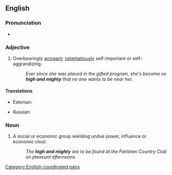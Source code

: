 ==English==

===Pronunciation===
* {{audio|en|en-au-high and mighty.ogg|Audio (AU)}}

===Adjective===
{{en-adj|higher and mightier|sup=highest and mightiest|more}}
# {{lb|en|idiomatic}} Overbearingly [[arrogant]]; [[ostentatiously]] self-important or self-aggrandizing.
#: ''Ever since she was placed in the gifted program, she's become so '''high and mighty''' that no one wants to be near her.''

====Translations====
{{trans-top|overbearingly arrogant}}
* Estonian: {{t|et|ennasttäis}}
{{trans-mid}}
* Russian: {{t+|ru|великий и могучий}}
{{trans-bottom}}

===Noun===
{{en-plural noun}}

# {{lb|en|idiomatic}} A social or economic group wielding undue power, influence or economic clout.
#: ''The '''high and mighty''' are to be found at the Fairlawn Country Club on pleasant afternoons.''

[[Category:English coordinated pairs]]